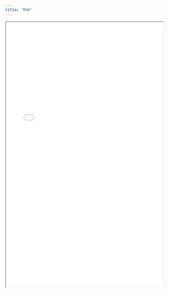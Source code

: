 ```yaml
---
title: "RHA"
---
```

```{=html}
<div style="padding: 56.25% 0 0 0; position: relative;">
    <iframe src="plots/RHA_beds_by_specialty_combined.html"
            style="position: absolute; top: 0; left: 0; width: 100%; height: 300%;"
            frameborder="3"
            allowfullscreen>
    </iframe>
</div>
```